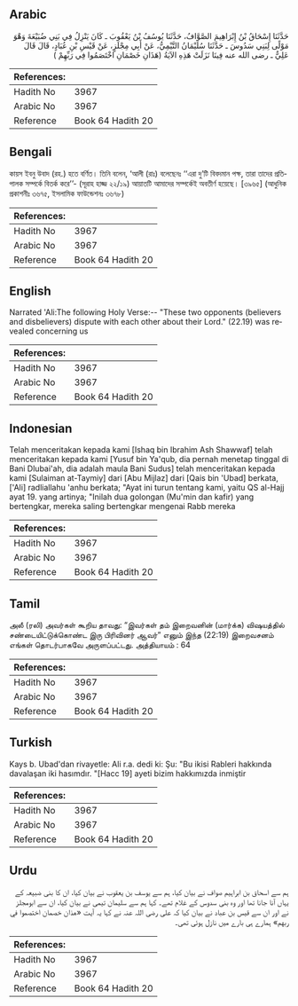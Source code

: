 ## Arabic


<div dir="rtl" lang="ar" style={{fontSize:'larger',backgroundColor:'#f8f9fa',padding:20}}>
حَدَّثَنَا إِسْحَاقُ بْنُ إِبْرَاهِيمَ الصَّوَّافُ، حَدَّثَنَا يُوسُفُ بْنُ يَعْقُوبَ ـ كَانَ يَنْزِلُ فِي بَنِي ضُبَيْعَةَ وَهْوَ مَوْلًى لِبَنِي سَدُوسَ ـ حَدَّثَنَا سُلَيْمَانُ التَّيْمِيُّ، عَنْ أَبِي مِجْلَزٍ، عَنْ قَيْسِ بْنِ عُبَادٍ، قَالَ قَالَ عَلِيٌّ ـ رضى الله عنه فِينَا نَزَلَتْ هَذِهِ الآيَةُ ‏(‏هَذَانِ خَصْمَانِ اخْتَصَمُوا فِي رَبِّهِمْ ‏)‏
</div>
<div style={{backgroundColor:'#f8f9fa',padding:20, marginBottom: 10}}><table> <thead> <tr> <th>References:</th> <th></th> </tr> </thead> <tbody><tr><td>Hadith No</td><td>3967</td></tr><tr><td>Arabic No</td><td>3967</td></tr><tr><td>Reference</td><td>Book 64 Hadith 20</td></tr></tbody></table></div>

## Bengali


<div dir="ltr" lang="bn" style={{fontSize:'larger',backgroundColor:'#f8f9fa',padding:20}}>
কায়স ইবনু উবাদ (রহ.) হতে বর্ণিত। তিনি বলেন, ‘আলী (রাঃ) বলেছেনঃ ‘‘এরা দু’টি বিবদমান পক্ষ, তারা তাদের প্রতিপালক সম্পর্কে বিতর্ক করে’’- (সূরাহ হাজ্জ ২২/১৯) আয়াতটি আমাদের সম্পর্কেই অবতীর্ণ হয়েছে। [৩৯৬৫] (আধুনিক প্রকাশনীঃ ৩৬৭৫, ইসলামিক ফাউন্ডেশনঃ ৩৬৭৮)
</div>
<div style={{backgroundColor:'#f8f9fa',padding:20, marginBottom: 10}}><table> <thead> <tr> <th>References:</th> <th></th> </tr> </thead> <tbody><tr><td>Hadith No</td><td>3967</td></tr><tr><td>Arabic No</td><td>3967</td></tr><tr><td>Reference</td><td>Book 64 Hadith 20</td></tr></tbody></table></div>

## English


<div dir="ltr" lang="en" style={{fontSize:'larger',backgroundColor:'#f8f9fa',padding:20}}>
Narrated 'Ali:The following Holy Verse:-- "These two opponents (believers and disbelievers) dispute with each other about their Lord." (22.19) was revealed concerning us
</div>
<div style={{backgroundColor:'#f8f9fa',padding:20, marginBottom: 10}}><table> <thead> <tr> <th>References:</th> <th></th> </tr> </thead> <tbody><tr><td>Hadith No</td><td>3967</td></tr><tr><td>Arabic No</td><td>3967</td></tr><tr><td>Reference</td><td>Book 64 Hadith 20</td></tr></tbody></table></div>

## Indonesian


<div dir="ltr" lang="id" style={{fontSize:'larger',backgroundColor:'#f8f9fa',padding:20}}>
Telah menceritakan kepada kami [Ishaq bin Ibrahim Ash Shawwaf] telah menceritakan kepada kami [Yusuf bin Ya'qub, dia pernah menetap tinggal di Bani Dlubai'ah, dia adalah maula Bani Sudus] telah menceritakan kepada kami [Sulaiman at-Taymiy] dari [Abu Mijlaz] dari [Qais bin 'Ubad] berkata, ['Ali] radliallahu 'anhu berkata; "Ayat ini turun tentang kami, yaitu QS al-Hajj ayat 19. yang artinya; "Inilah dua golongan (Mu'min dan kafir) yang bertengkar, mereka saling bertengkar mengenai Rabb mereka
</div>
<div style={{backgroundColor:'#f8f9fa',padding:20, marginBottom: 10}}><table> <thead> <tr> <th>References:</th> <th></th> </tr> </thead> <tbody><tr><td>Hadith No</td><td>3967</td></tr><tr><td>Arabic No</td><td>3967</td></tr><tr><td>Reference</td><td>Book 64 Hadith 20</td></tr></tbody></table></div>

## Tamil


<div dir="ltr" lang="ta" style={{fontSize:'larger',backgroundColor:'#f8f9fa',padding:20}}>
அலீ (ரலி) அவர்கள் கூறிய தாவது: “இவர்கள் தம் இறைவனின் (மார்க்க) விஷயத்தில் சண்டையிட்டுக்கொண்ட இரு பிரிவினர் ஆவர்” எனும் இந்த (22:19) இறைவசனம் எங்கள் தொடர்பாகவே அருளப்பட்டது. அத்தியாயம் : 64
</div>
<div style={{backgroundColor:'#f8f9fa',padding:20, marginBottom: 10}}><table> <thead> <tr> <th>References:</th> <th></th> </tr> </thead> <tbody><tr><td>Hadith No</td><td>3967</td></tr><tr><td>Arabic No</td><td>3967</td></tr><tr><td>Reference</td><td>Book 64 Hadith 20</td></tr></tbody></table></div>

## Turkish


<div dir="ltr" lang="tr" style={{fontSize:'larger',backgroundColor:'#f8f9fa',padding:20}}>
Kays b. Ubad'dan rivayetle: Ali r.a. dedi ki: Şu: "Bu ikisi Rableri hakkında davalaşan iki hasımdır. "[Hacc 19] ayeti bizim hakkımızda inmiştir
</div>
<div style={{backgroundColor:'#f8f9fa',padding:20, marginBottom: 10}}><table> <thead> <tr> <th>References:</th> <th></th> </tr> </thead> <tbody><tr><td>Hadith No</td><td>3967</td></tr><tr><td>Arabic No</td><td>3967</td></tr><tr><td>Reference</td><td>Book 64 Hadith 20</td></tr></tbody></table></div>

## Urdu


<div dir="rtl" lang="ur" style={{fontSize:'larger',backgroundColor:'#f8f9fa',padding:20}}>
ہم سے اسحاق بن ابراہیم صواف نے بیان کیا، ہم سے یوسف بن یعقوب نے بیان کیا، ان کا بنی ضبیعہ کے یہاں آنا جانا تھا اور وہ بنی سدوس کے غلام تھے۔ کہا ہم سے سلیمان تیمی نے بیان کیا، ان سے ابومجلز نے اور ان سے قیس بن عباد نے بیان کیا کہ علی رضی اللہ عنہ نے کہا یہ آیت «هذان خصمان اختصموا في ربهم» ہمارے ہی بارے میں نازل ہوئی تھی۔
</div>
<div style={{backgroundColor:'#f8f9fa',padding:20, marginBottom: 10}}><table> <thead> <tr> <th>References:</th> <th></th> </tr> </thead> <tbody><tr><td>Hadith No</td><td>3967</td></tr><tr><td>Arabic No</td><td>3967</td></tr><tr><td>Reference</td><td>Book 64 Hadith 20</td></tr></tbody></table></div>